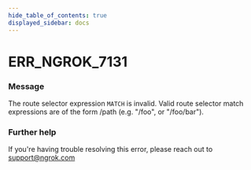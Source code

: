 ```yaml
---
hide_table_of_contents: true
displayed_sidebar: docs
---
```



# ERR_NGROK_7131

### Message

The route selector expression `MATCH` is invalid. Valid route selector match expressions are of the form /path (e.g. "/foo", or "/foo/bar").

### Further help

If you're having trouble resolving this error, please reach out to [support@ngrok.com](mailto:support@ngrok.com?subject=Help%20with%20ERR_NGROK_7131)

<ErrorDetails error="err_ngrok_7131" />
